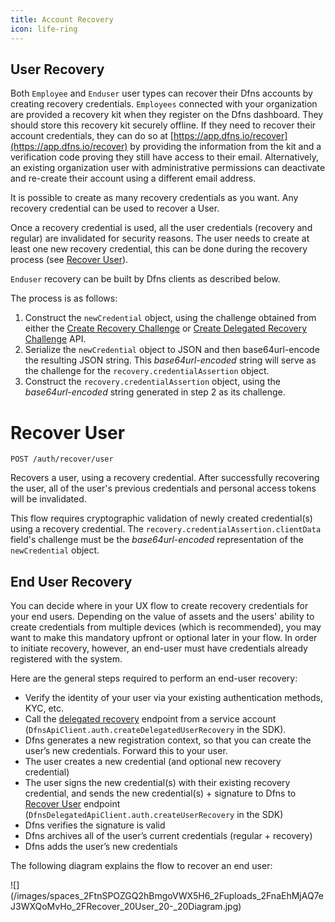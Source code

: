 ```yaml
---
title: Account Recovery
icon: life-ring
---
```


## User Recovery

Both `Employee` and `Enduser` user types can recover their Dfns accounts by creating recovery credentials.  `Employees` connected with your organization are provided a recovery kit when they register on the Dfns dashboard.  They should store this recovery kit securely offline.  If they need to recover their account credentials, they can do so at [https://app.dfns.io/recover](https://app.dfns.io/recover) by providing the information from the kit and a verification code proving they still have access to their email.  Alternatively, an existing organization user with administrative permissions can deactivate and re-create their account using a different email address.

It is possible to create as many recovery credentials as you want. Any recovery credential can be used to recover a User.

Once a recovery credential is used, all the user credentials (recovery and regular) are invalidated for security reasons. The user needs to create at least one new recovery credential, this can be done during the recovery process (see [Recover User](/api-reference/auth/account-recovery)).

`Enduser` recovery can be built by Dfns clients as described below.


The process is as follows:

1. Construct the `newCredential` object, using the challenge obtained from either the [Create Recovery Challenge](/api-reference/auth/create-recovery-challenge) or [Create Delegated Recovery Challenge](/api-reference/auth/create-delegated-recovery-challenge) API.
2. Serialize the `newCredential` object to JSON and then base64url-encode the resulting JSON string. This _base64url-encoded_ string will serve as the challenge for the `recovery.credentialAssertion` object.
3. Construct the `recovery.credentialAssertion` object, using the _base64url-encoded_ string generated in step 2 as its challenge.



# Recover User

`POST /auth/recover/user`

Recovers a user, using a recovery credential. After successfully recovering the user, all of the user's previous credentials and personal access tokens will be invalidated.

This flow requires cryptographic validation of newly created credential(s) using a recovery credential. The `recovery.credentialAssertion.clientData` field's challenge must be the _base64url-encoded_ representation of the `newCredential` object.

## End User Recovery

You can decide where in your UX flow to create recovery credentials for your end users.  Depending on the value of assets and the users' ability to create credentials from multiple devices (which is recommended), you may want to make this mandatory upfront or optional later in your flow.  In order to initiate recovery, however, an end-user must have credentials already registered with the system.

Here are the general steps required to perform an end-user recovery:

* Verify the identity of your user via your existing authentication methods, KYC, etc.
* Call the [delegated recovery](/api-reference/auth/recover) endpoint from a service account (`DfnsApiClient.auth.createDelegatedUserRecovery` in the SDK).
* Dfns generates a new registration context, so that you can create the user’s new credentials.  Forward this to your user.
* The user creates a new credential (and optional new recovery credential)
* The user signs the new credential(s) with their existing recovery credential, and sends the new credential(s) + signature to Dfns to [Recover User](/api-reference/auth/recover/user) endpoint (`DfnsDelegatedApiClient.auth.createUserRecovery` in the SDK)
* Dfns verifies the signature is valid
* Dfns archives all of the user’s current credentials (regular + recovery)
* Dfns adds the user’s new credentials

The following diagram explains the flow to recover an end user:

<Frame>![](/images/spaces_2FtnSPOZGQ2hBmgoVWX5H6_2Fuploads_2FnaEhMjAQ7eJ3WXQoMvHo_2FRecover_20User_20-_20Diagram.jpg)</Frame>

